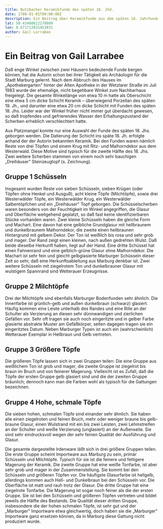 ```yaml
---
title: Butzbacher Keramikfunde des späten 18. Jhd.
date: 1780-01-01T00:00:00Z
description: Ein Beitrag über Keramikfunde aus dem späten 18. Jahrhundert, entdeckt in Butzbach, beschrieben von Gail Larrabee.
lat: 50.43480812278809
lon: 8.671712831453831
author: Gail Larrabee
---
```



# Ein Beitrag von Gail Larrabee

Daß enge Winkel zwischen zwei Häusern bedeutende Funde bergen können, hat die Autorin schon bei ihrer Tätigkeit als Archäologin für die Stadt Marburg gelernt. Nach dem Abbruch des Hauses im „Apothekergarten" hinter der Alten Apotheke in der Wetzlarer Straße im Juli 1983 wurde der ehemalige, nicht begehbare Winkel zum Nachbarhaus freigelegt. Die gesamte Winkellänge von etwa 10 m hatte als Oberschicht eine etwa 5 cm dicke Schicht Keramik – überwiegend Porzellan des späten 19. Jh., und darunter eine etwa 20 cm dicke Schicht mit Funden des späten 18. Jhs. Leider war der Winkel früher nicht immer gut überdacht gewesen, so daß tropfendes und gefrierendes Wasser den Erhaltungszustand der Scherben erheblich verschlechtert hatte.

Aus Platzmangel konnte nur eine Auswahl der Funde des späten 18. Jhs. geborgen werden. Die Datierung der Schicht ins späte 18. Jh. erfolgte anhand der der Autorin bekannten Keramik. Bei den Funden waren nämlich Reste von drei Töpfen und einem Krug mit Ritz- und Malhorndekor aus dem Westerwald. Diese Motive sind typisch für die zweite Hälfte des 18. Jhs. Zwei weitere Scherben stammen von einem noch sehr bauchigen „Dreihäuser" Steinzeugtopf (s. Zeichnung).

## Gruppe 1 Schüsseln

Insgesamt wurden Reste von sieben Schüsseln, sieben Krügen (oder Töpfen ohne Henkel und Ausguß), acht kleine Töpfe (Milchtöpfe), sowie drei Westerwälder Töpfe, ein Westerwälder Krug, ein Westerwälder Salbentöpfchen und ein „Dreihäuser" Topf geborgen. Die Schüsselscherben waren besonders von der Feuchtigkeit im Winkel angegriffen, die Glasur und Oberfläche weitgehend geplatzt, so daß fast keine identifizierbaren Stücke vorhanden waren. Zwei kleine Schüsseln haben die gleiche Form und Machart. Eine davon hat eine gelbliche Grundglasur mit hellbraunem und dunkelbraunem Malhorndekor, die zweite einen hellbraunen Hintergrund mit gelbem Dekor. Der Ton ist weißlich bis rosa und sehr grob und mager. Der Rand zeigt einen kleinen, nach außen gedrehten Wulst. Daß beide dieselbe Herkunft haben, liegt auf der Hand. Eine dritte Schüssel hat einen Fahnenrand und eine gelblich-grüne Glasur ohne Malhorndekor. Die Machart ist sehr fein und gleicht gelbglasierte Marburger Schüsseln dieser Zeit so sehr, daß eine Herkunftsableitung aus Marburg denkbar ist. Zwei weitere Schüsseln mit ziegelrotem Ton und dunkelbrauner Glasur mit wulstigem Spannrand sind Wetterauer Erzeugnisse.

<Picture
  src="/images/butzbach-schuesseln.png"
  alt="Eine technische Zeichnung, die eine Keramikschüssel mit Deckel in Seiten- und Draufsicht darstellt. Die Schüssel ist mit detaillierten Mustern verziert."
  width="450"
  height="250"
/>

## Gruppe 2 Milchtöpfe

Drei der Milchtöpfe sind ebenfalls Marburger Bodenfunden sehr ähnlich. Die Innenfarbe ist grünlich-gelb und außen dunkelbraun (schwarz) glasiert. Häufig kommen eine Leiste unterhalb des Randes und eine Rille an der Schulter als Verzierung an diesen sehr dünnwandigen und zierlichen Gefäßen vor. Sehr oft tragen sie auch noch eingeritzte und in gelber Farbe glasierte abstrakte Muster am Gefäßkörper, selten dagegen tragen sie ein eingeritztes Datum. Neben Marburger Typen ist auch ein (wahrscheinlich) Wetterauer Exemplar in Hellbraun und Gelb vertreten.

<Picture
  src="/images/butzbach-milchtoepfe.png"
  alt="Eine technische Zeichnung eines hohen, schlanken Keramikkruges mit einem Henkel, wobei die rechte Hälfte die Form und die linke Hälfte detaillierte Verzierungen zeigt."
  width="180"
  height="280"
/>

## Gruppe 3 Größere Töpfe

Die größeren Töpfe lassen sich in zwei Gruppen teilen: Die eine Gruppe aus weißlichem Ton ist grob und mager, die zweite Gruppe ist ziegelrot bis braun im Bruch und von feinerer Magerung. Vielleicht ist es Zufall, daß die Töpfe der ersten Gruppe gelb glasiert sind und die der zweiten Gruppe bräunlich; dennoch kann man die Farben wohl als typisch für die Gattungen bezeichnen.

<Picture
  src="/images/butzbach-groessere-toepfe.png"
  alt="Eine technische Zeichnung eines bauchigen Keramiktopfes oder einer Vase, vertikal geteilt, um die Form und die Musterung der Oberfläche darzustellen."
  width="180"
  height="280"
/>

## Gruppe 4 Hohe, schmale Töpfe

Die sieben hohen, schmalen Töpfe sind einander sehr ähnlich. Sie haben alle einen ziegelroten und feinen Bruch, mehr oder weniger braune bis gelb-braune Glasur, einen Wulstrand mit ein bis zwei Leisten, zwei Lehmstreifen an der Schulter und weiße Verzierung (unglasiert) an der Außenseite. Sie sind sehr eindrucksvoll wegen der sehr feinen Qualität der Ausführung und Glasur.

<Picture
  src="/images/butzbach-hohe-schmale-toepfe.png"
  alt="Eine technische Zeichnung eines hohen, schmalen Keramiktopfes, vertikal geteilt, um die äußere Form und interne Details zu zeigen."
  width="180"
  height="280"
/>

Die gesamte dargestellte Irdenware läßt sich in drei größere Gruppen teilen. Die erste Gruppe scheint Importware aus Marburg zu sein, primär Schüsseln und Milchtöpfe. Typisch für sie ist die feinere und fettigere Magerung der Keramik. Die zweite Gruppe hat eine weiße Tonfarbe, ist aber sehr grob und mager in der Zusammenstellung. Sie kommt bei den Schüsseln und größeren Töpfen vor. Die häufigste Glasurfarbe ist hellgelb, allerdings kommen auch Hell- und Dunkelbraun bei den Schüsseln vor. Die Oberfläche ist matt und rauh trotz der Glasur. Die dritte Gruppe hat eine ziegelrote Tonfarbe. Die Magerung ist sogar noch feiner als die der ersten Gruppe. Sie ist bei den Schüsseln und größeren Töpfen vertreten und bildet jeweils die Hälfte des Bestands. Die Qualität dieser dritten Gruppe, insbesondere die der hohen schmalen Töpfe, ist sehr gut und der „Marburger" Importware etwa gleichwertig, doch haben sie die „Marburger" Importware ganz ersetzen können, da in Marburg diese Gattung nicht produziert wurde.
